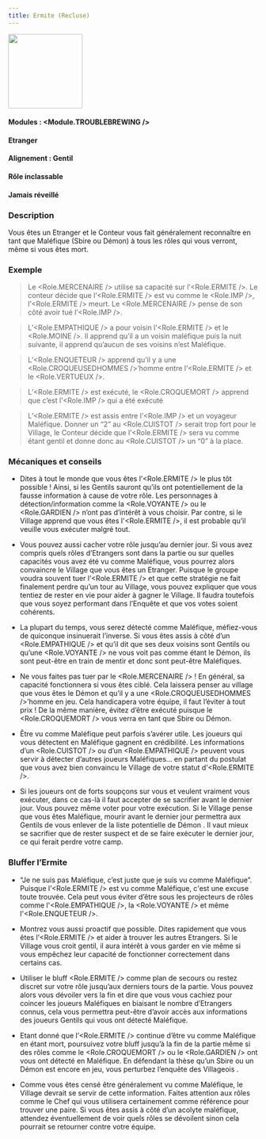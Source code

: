 ```yaml
---
title: Ermite (Recluse)
---
```



<img src='/img/blood-on-the-clocktower/roles/ermite.png' height='150' />

#### Modules : <Module.TROUBLEBREWING />
#### Etranger
#### Alignement : Gentil
#### Rôle inclassable
#### Jamais réveillé


### Description
Vous êtes un Etranger et le Conteur vous fait généralement reconnaître en tant que Maléfique (Sbire ou Démon) à tous les rôles qui vous verront, même si vous êtes mort.


### Exemple
> Le <Role.MERCENAIRE /> utilise sa capacité sur l’<Role.ERMITE />. Le conteur décide que l’<Role.ERMITE /> est vu comme le <Role.IMP />, l’<Role.ERMITE /> meurt. Le <Role.MERCENAIRE /> pense de son côté avoir tué l’<Role.IMP />.

> L’<Role.EMPATHIQUE /> a pour voisin l’<Role.ERMITE /> et le <Role.MOINE />. Il apprend qu’il a un voisin maléfique puis la nuit suivante, il apprend qu’aucun de ses voisins n’est Maléfique.

> L’<Role.ENQUETEUR /> apprend qu’il y a une <Role.CROQUEUSEDHOMMES />’homme entre l’<Role.ERMITE /> et le <Role.VERTUEUX />.

> L’<Role.ERMITE /> est exécuté, le <Role.CROQUEMORT /> apprend que c’est l’<Role.IMP /> qui a été exécuté

> L’<Role.ERMITE /> est assis entre l’<Role.IMP /> et un voyageur Maléfique. Donner un “2” au <Role.CUISTOT /> serait trop fort pour le Village, le Conteur décide que l’<Role.ERMITE /> sera vu comme étant gentil et donne donc au <Role.CUISTOT /> un “0” à la place.


### Mécaniques et conseils
- Dites à tout le monde que vous êtes l’<Role.ERMITE /> le plus tôt possible ! Ainsi, si les Gentils sauront qu’ils ont potentiellement de la fausse information à cause de votre rôle. Les personnages  à détection/information comme la <Role.VOYANTE /> ou le <Role.GARDIEN /> n’ont pas d’intérêt à vous choisir. Par contre, si le Village apprend que vous êtes l'<Role.ERMITE />, il est probable qu’il veuille vous exécuter malgré tout.

- Vous pouvez aussi cacher votre rôle jusqu’au dernier jour. Si vous avez compris quels rôles d’Etrangers sont dans la partie ou sur quelles capacités vous avez été vu comme Maléfique, vous pourrez alors convaincre le Village que vous êtes un Etranger. Puisque le groupe voudra souvent tuer l’<Role.ERMITE /> et que cette stratégie ne fait finalement perdre qu’un tour au Village, vous pouvez expliquer que vous tentiez de rester en vie pour aider à gagner le Village. Il faudra toutefois que vous soyez performant dans l’Enquête et que vos votes soient cohérents.

- La plupart du temps, vous serez détecté comme Maléfique, méfiez-vous de quiconque insinuerait l’inverse. Si vous êtes assis à côté d’un <Role.EMPATHIQUE /> et qu’il dit que ses deux voisins sont Gentils ou qu’une <Role.VOYANTE /> ne vous voit pas comme étant le Démon, ils sont peut-être en train de mentir et donc sont peut-être Maléfiques.

- Ne vous faites pas tuer par le <Role.MERCENAIRE /> ! En général, sa capacité fonctionnera si vous êtes ciblé. Cela laissera penser au village que vous êtes le Démon et qu’il y a une <Role.CROQUEUSEDHOMMES />’homme en jeu. Cela handicapera votre équipe, il faut l’éviter à tout prix ! De la même manière, évitez d’être exécuté puisque le <Role.CROQUEMORT /> vous verra en tant que Sbire ou Démon.

- Être vu comme Maléfique peut parfois s’avérer utile. Les joueurs qui vous détectent en Maléfique gagnent en crédibilité. Les informations d’un <Role.CUISTOT /> ou d’un <Role.EMPATHIQUE /> peuvent vous servir à détecter d’autres joueurs Maléfiques… en partant du postulat que vous avez bien convaincu le Village de votre statut d’<Role.ERMITE />. 

- Si les joueurs ont de forts soupçons sur vous et veulent vraiment vous exécuter, dans ce cas-là il faut accepter de se sacrifier avant le dernier jour. Vous pouvez même voter pour votre exécution. Si le Village pense que vous êtes Maléfique, mourir avant le dernier jour permettra aux Gentils de vous enlever de la liste potentielle de Démon . Il vaut mieux se sacrifier que de rester suspect et de se faire exécuter le dernier jour, ce qui ferait perdre votre camp.


### Bluffer l’Ermite
- “Je ne suis pas Maléfique, c’est juste que je suis vu comme Maléfique”. Puisque l’<Role.ERMITE /> est vu comme Maléfique, c'est une excuse toute trouvée. Cela peut vous éviter d’être sous les projecteurs de rôles comme l'<Role.EMPATHIQUE />, la <Role.VOYANTE /> et même l'<Role.ENQUETEUR />.

- Montrez vous aussi proactif que possible. Dites rapidement que vous êtes l’<Role.ERMITE /> et aider à trouver les autres Etrangers. Si le Village vous croit gentil, il aura intérêt à vous garder en vie même si vous empêchez leur capacité de fonctionner correctement dans certains cas.

- Utiliser le bluff <Role.ERMITE /> comme plan de secours ou restez discret sur votre rôle jusqu’aux derniers tours de la partie. Vous pouvez alors vous dévoiler vers la fin et dire que vous vous cachiez pour coincer les joueurs Maléfiques en biaisant le nombre d’Etrangers connus, cela vous permettra peut-être d’avoir accès aux informations des joueurs Gentils qui vous ont détecté Maléfique.

- Etant donné que l’<Role.ERMITE /> continue d’être vu comme Maléfique en étant mort, poursuivez votre bluff jusqu’à la fin de la partie même si des rôles comme le <Role.CROQUEMORT /> ou le <Role.GARDIEN /> ont vous ont détecté en Maléfique. En défendant la thèse qu’un Sbire ou un Démon est encore en jeu, vous perturbez l’enquête des Villageois .

- Comme vous êtes censé être généralement vu comme Maléfique, le Village devrait se servir de cette information. Faites attention aux rôles comme le Chef qui vous utilisera certainement comme référence pour trouver une paire. Si vous êtes assis à côté d’un acolyte maléfique, attendez éventuellement de voir quels rôles se dévoilent sinon cela pourrait se retourner contre votre équipe.
